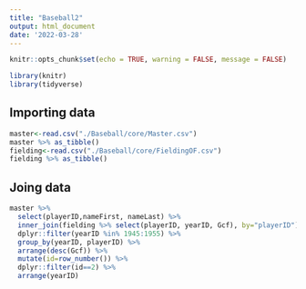 ```yaml
---
title: "Baseball2"
output: html_document
date: '2022-03-28'
---
```


```r
knitr::opts_chunk$set(echo = TRUE, warning = FALSE, message = FALSE)

library(knitr)
library(tidyverse)

```

## Importing data

```r
master<-read.csv("./Baseball/core/Master.csv")
master %>% as_tibble()
fielding<-read.csv("./Baseball/core/FieldingOF.csv")
fielding %>% as_tibble()

```


## Joing data

```r
master %>% 
  select(playerID,nameFirst, nameLast) %>% 
  inner_join(fielding %>% select(playerID, yearID, Gcf), by="playerID") %>% 
  dplyr::filter(yearID %in% 1945:1955) %>% 
  group_by(yearID, playerID) %>% 
  arrange(desc(Gcf)) %>% 
  mutate(id=row_number()) %>% 
  dplyr::filter(id==2) %>% 
  arrange(yearID)
```

